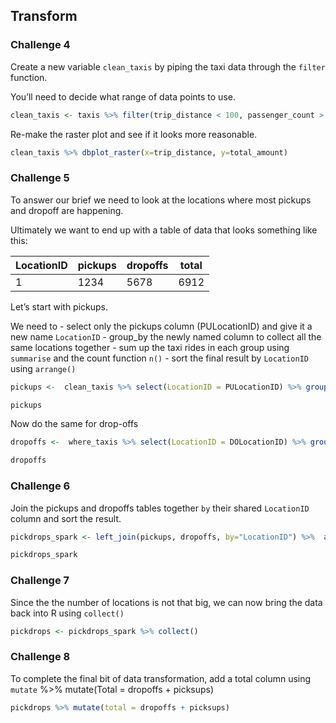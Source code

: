 ## Transform

### Challenge 4
Create a new variable `clean_taxis` by piping the taxi data through the `filter` function.

You'll need to decide what range of data points to use.
```r
clean_taxis <- taxis %>% filter(trip_distance < 100, passenger_count > 0, passenger_count < 10, total_amount > 0, total_amount < 1000, RateCodeID ==1)
```

Re-make the raster plot and see if it looks more reasonable.
```r
clean_taxis %>% dbplot_raster(x=trip_distance, y=total_amount)
```

### Challenge 5
To answer our brief we need to look at the locations where most pickups and dropoff are happening.

Ultimately we want to end up with a table of data that looks something like this:

| LocationID | pickups | dropoffs | total |
| ---------- | ------- | -------- | ----- |
|     1      |  1234   |   5678   |  6912 |

Let's start with pickups.

We need to
- select only the pickups column (PULocationID) and give it a new name `LocationID`
- group_by the newly named column to collect all the same locations together
- sum up the taxi rides in each group using `summarise` and the count function `n()`
- sort the final result by `LocationID` using `arrange()`

```r
pickups <-  clean_taxis %>% select(LocationID = PULocationID) %>% group_by(LocationID) %>% summarise(pickups = n()) %>% arrange(LocationID)

pickups
```


Now do the same for drop-offs
```r
dropoffs <-  where_taxis %>% select(LocationID = DOLocationID) %>% group_by(LocationID) %>% summarise(dropoffs = n()) %>% arrange(LocationID)

dropoffs
```

### Challenge 6
Join the pickups and dropoffs tables together `by` their shared `LocationID` column and sort the result.
```r
pickdrops_spark <- left_join(pickups, dropoffs, by="LocationID") %>%  arrange(LocationID)
```

```r
pickdrops_spark
```

### Challenge 7
Since the the number of locations is not that big, we can now bring the data back into R using `collect()`
```r
pickdrops <- pickdrops_spark %>% collect()
```

### Challenge 8
To complete the final bit of data transformation, add a total column using `mutate` %>% mutate(Total = dropoffs + picksups)

```r
pickdrops %>% mutate(total = dropoffs + picksups)
```

